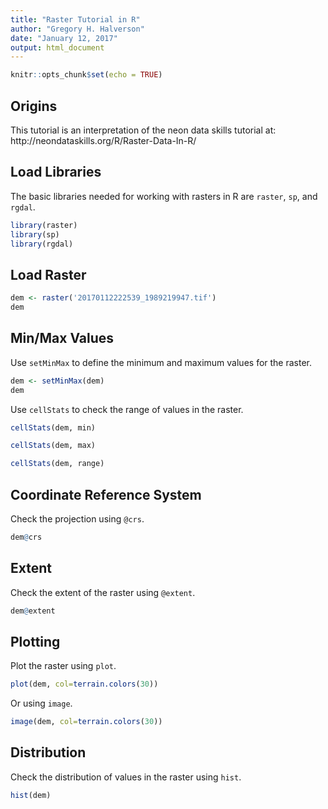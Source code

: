 ```yaml
---
title: "Raster Tutorial in R"
author: "Gregory H. Halverson"
date: "January 12, 2017"
output: html_document
---
```


```r
knitr::opts_chunk$set(echo = TRUE)
```

## Origins

This tutorial is an interpretation of the neon data skills tutorial at:
http://neondataskills.org/R/Raster-Data-In-R/

## Load Libraries

The basic libraries needed for working with rasters in R are `raster`, `sp`, and `rgdal`.

```r
library(raster)
library(sp)
library(rgdal)
```

## Load Raster

```r
dem <- raster('20170112222539_1989219947.tif')
dem
```

## Min/Max Values

Use `setMinMax` to define the minimum and maximum values for the raster.

```r
dem <- setMinMax(dem)
dem
```

Use `cellStats` to check the range of values in the raster.

```r
cellStats(dem, min)
```

```r
cellStats(dem, max)
```

```r
cellStats(dem, range)
```

## Coordinate Reference System

Check the projection using `@crs`.

```r
dem@crs
```

## Extent 

Check the extent of the raster using `@extent`.

```r
dem@extent
```

## Plotting

Plot the raster using `plot`.

```r
plot(dem, col=terrain.colors(30))
```

Or using `image`.

```r
image(dem, col=terrain.colors(30))
```

## Distribution

Check the distribution of values in the raster using `hist`.

```r
hist(dem)
```

